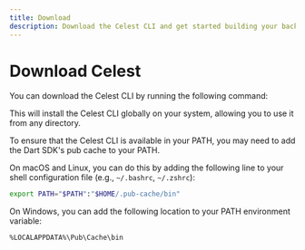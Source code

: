 ```yaml
---
title: Download
description: Download the Celest CLI and get started building your backend in Dart today.
---
```



# Download Celest

You can download the Celest CLI by running the following command:

<div className="flex flex-col items-center space-y-4 my-4">
    <DownloadButton />
</div>

This will install the Celest CLI globally on your system, allowing you to use it from any directory.

<Callout type="info">
  To ensure that the Celest CLI is available in your PATH, you may need to add the Dart SDK's pub cache to your PATH.

  On macOS and Linux, you can do this by adding the following line to your shell configuration file (e.g., `~/.bashrc`, `~/.zshrc`):

  ```bash
  export PATH="$PATH":"$HOME/.pub-cache/bin"
  ```

  On Windows, you can add the following location to your PATH environment variable:

  ```
  %LOCALAPPDATA%\Pub\Cache\bin
  ```
</Callout>
